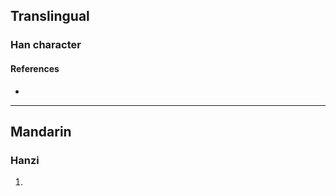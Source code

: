 {{character info/new}}
==Translingual==

===Han character===
{{Han char|rn=85|rad=水|as=14|sn=17|four=|canj=ENIC|ids=⿰氵夤}}

====References====
* {{Han ref|kx=0656.130|dkj=18509|dj=1066.170|hdz=31771.080|uh=6FE5|ud=28645}}

----

==Mandarin==

===Hanzi===
{{cmn-hanzi|pin=[[xī]] ([[xi1]]), [[yīn]] ([[yin1]]), [[yìn]] ([[yin4]])|wg=hsi<sup>1</sup>, yin<sup>1</sup>, yin<sup>4</sup>}}

# {{defn|lang=cmn|sort=水14}}